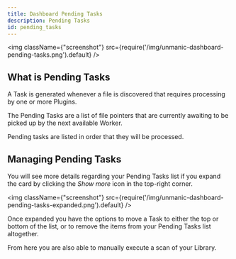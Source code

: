 ```yaml
---
title: Dashboard Pending Tasks
description: Pending Tasks 
id: pending_tasks
---
```



<img className={"screenshot"} src={require('/img/unmanic-dashboard-pending-tasks.png').default} />

## What is Pending Tasks

A Task is generated whenever a file is discovered that requires processing by one or more Plugins.

The Pending Tasks are a list of file pointers that are currently awaiting to be picked up by the next available Worker.

Pending tasks are listed in order that they will be processed.


## Managing Pending Tasks

You will see more details regarding your Pending Tasks list if you expand the card by clicking the *Show more* icon in the top-right corner.

<img className={"screenshot"} src={require('/img/unmanic-dashboard-pending-tasks-expanded.png').default} />

Once expanded you have the options to move a Task to either the top or bottom of the list, or to remove the items from your Pending Tasks list altogether.

From here you are also able to manually execute a scan of your Library.

